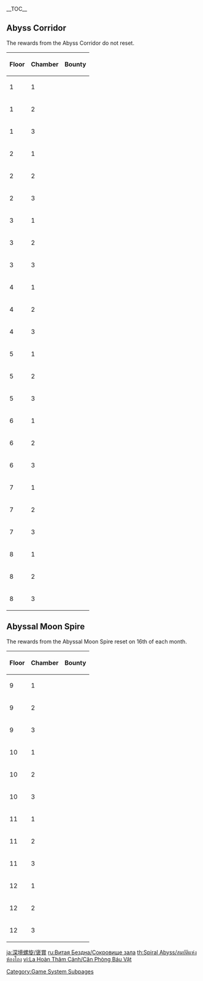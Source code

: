 {{SpiralAbyssTabs}}
__TOC__
==Abyss Corridor==
The rewards from the Abyss Corridor do not reset.
{| class="wikitable align-center"
!Floor !! Chamber !! Bounty
|-
|1||1||{{Card List|delim=;|Mora*5,000;Adventurer's Experience*3;Wanderer's Advice*4;Mystic Enhancement Ore*4;Domain Reliquary: Tier III*1}}
|-
|1||2||{{Card List|delim=;|Mora*5,000;Adventurer's Experience*3;Wanderer's Advice*4;Mystic Enhancement Ore*4;Domain Reliquary: Tier III*1}}
|-
|1||3||{{Card List|delim=;|Mora*5,000;Adventurer's Experience*3;Wanderer's Advice*4;Mystic Enhancement Ore*4;Domain Reliquary: Tier III*1}}
|-
|2||1||{{Card List|delim=;|Mora*5,000;Adventurer's Experience*3;Wanderer's Advice*4;Mystic Enhancement Ore*4;Domain Reliquary: Tier III*1}}
|-
|2||2||{{Card List|delim=;|Mora*5,000;Adventurer's Experience*3;Wanderer's Advice*4;Mystic Enhancement Ore*4;Domain Reliquary: Tier III*1}}
|-
|2||3||{{Card List|delim=;|Mora*5,000;Adventurer's Experience*3;Wanderer's Advice*4;Mystic Enhancement Ore*4;Domain Reliquary: Tier III*1}}
|-
|3||1||{{Card List|delim=;|Mora*10,000;Adventurer's Experience*5;Wanderer's Advice*6;Mystic Enhancement Ore*4;Domain Reliquary: Tier III*1}}
|-
|3||2||{{Card List|delim=;|Mora*10,000;Adventurer's Experience*5;Wanderer's Advice*6;Mystic Enhancement Ore*4;Domain Reliquary: Tier III*1}}
|-
|3||3||{{Card List|delim=;|Mora*10,000;Adventurer's Experience*5;Wanderer's Advice*6;Mystic Enhancement Ore*4;Northlander Polearm Billet*1}}
|-
|4||1||{{Card List|delim=;|Mora*10,000;Adventurer's Experience*5;Wanderer's Advice*6;Mystic Enhancement Ore*4;Domain Reliquary: Tier III*1}}
|-
|4||2||{{Card List|delim=;|Mora*10,000;Adventurer's Experience*5;Wanderer's Advice*6;Mystic Enhancement Ore*4;Domain Reliquary: Tier III*1}}
|-
|4||3||{{Card List|delim=;|Mora*10,000;Adventurer's Experience*5;Wanderer's Advice*6;Mystic Enhancement Ore*4;Domain Reliquary: Tier II (2020-09-28)*1}}
|-
|5||1||{{Card List|delim=;|Mora*15,000;Adventurer's Experience*6;Wanderer's Advice*8;Mystic Enhancement Ore*5;Domain Reliquary: Tier III*1}}
|-
|5||2||{{Card List|delim=;|Mora*15,000;Adventurer's Experience*6;Wanderer's Advice*8;Mystic Enhancement Ore*5;Domain Reliquary: Tier III*1}}
|-
|5||3||{{Card List|delim=;|Mora*15,000;Adventurer's Experience*6;Wanderer's Advice*8;Mystic Enhancement Ore*5;Domain Reliquary: Tier II (2020-09-28)*1}}
|-
|6||1||{{Card List|delim=;|Mora*15,000;Adventurer's Experience*6;Wanderer's Advice*8;Mystic Enhancement Ore*5;Domain Reliquary: Tier III*1}}
|-
|6||2||{{Card List|delim=;|Mora*15,000;Adventurer's Experience*6;Wanderer's Advice*8;Mystic Enhancement Ore*5;Domain Reliquary: Tier II (2020-09-28)*1}}
|-
|6||3||{{Card List|delim=;|Mora*15,000;Adventurer's Experience*6;Wanderer's Advice*8;Mystic Enhancement Ore*5;Domain Reliquary: Tier I (2020-09-28)*1}}
|-
|7||1||{{Card List|delim=;|Mora*20,000;Adventurer's Experience*7;Wanderer's Advice*10;Mystic Enhancement Ore*5;Domain Reliquary: Tier III*1}}
|-
|7||2||{{Card List|delim=;|Mora*20,000;Adventurer's Experience*7;Wanderer's Advice*10;Mystic Enhancement Ore*5;Domain Reliquary: Tier II (2020-09-28)*1}}
|-
|7||3||{{Card List|delim=;|Mora*20,000;Adventurer's Experience*7;Wanderer's Advice*10;Mystic Enhancement Ore*5;Domain Reliquary: Tier I (2020-09-28)*1}}
|-
|8||1||{{Card List|delim=;|Mora*20,000;Adventurer's Experience*7;Wanderer's Advice*10;Mystic Enhancement Ore*5;Domain Reliquary: Tier III*1}}
|-
|8||2||{{Card List|delim=;|Mora*20,000;Adventurer's Experience*7;Wanderer's Advice*10;Mystic Enhancement Ore*5;Domain Reliquary: Tier II (2020-09-28)*1}}
|-
|8||3||{{Card List|delim=;|Mora*20,000;Adventurer's Experience*7;Wanderer's Advice*10;Mystic Enhancement Ore*5;Domain Reliquary: Tier I (2020-09-28)*1}}
|}

==Abyssal Moon Spire==
The rewards from the Abyssal Moon Spire reset on 16th of each month.
{| class="wikitable align-center"
!Floor !! Chamber !! Bounty
|-
|9||1||{{Card List|delim=;|Mora*20,000;Hero's Wit*2;Adventurer's Experience*3;Mystic Enhancement Ore*5;Domain Reliquary: Tier II (2025-04-16)*1}}
|-
|9||2||{{Card List|delim=;|Mora*20,000;Hero's Wit*2;Adventurer's Experience*3;Mystic Enhancement Ore*5;Domain Reliquary: Tier II (2025-04-16)*1}}
|-
|9||3||{{Card List|delim=;|Mora*20,000;Hero's Wit*2;Adventurer's Experience*3;Mystic Enhancement Ore*5;Domain Reliquary: Tier I (2025-04-16)*1}}
|-
|10||1||{{Card List|delim=;|Mora*25,000;Hero's Wit*2;Adventurer's Experience*3;Mystic Enhancement Ore*6;Domain Reliquary: Tier II (2025-04-16)*1}}
|-
|10||2||{{Card List|delim=;|Mora*25,000;Hero's Wit*2;Adventurer's Experience*3;Mystic Enhancement Ore*6;Domain Reliquary: Tier II (2025-04-16)*1}}
|-
|10||3||{{Card List|delim=;|Mora*25,000;Hero's Wit*2;Adventurer's Experience*3;Mystic Enhancement Ore*6;Domain Reliquary: Tier I (2025-04-16)*1}}
|-
|11||1||{{Card List|delim=;|Mora*30,000;Hero's Wit*2;Adventurer's Experience*4;Mystic Enhancement Ore*6;Domain Reliquary: Tier II (2025-04-16)*1}}
|-
|11||2||{{Card List|delim=;|Mora*30,000;Hero's Wit*2;Adventurer's Experience*4;Mystic Enhancement Ore*6;Domain Reliquary: Tier II (2025-04-16)*1}}
|-
|11||3||{{Card List|delim=;|Mora*30,000;Hero's Wit*2;Adventurer's Experience*4;Mystic Enhancement Ore*6;Domain Reliquary: Tier I (2025-04-16)*1}}
|-
|12||1||{{Card List|delim=;|Mora*40,000;Hero's Wit*2;Adventurer's Experience*4;Mystic Enhancement Ore*7;Domain Reliquary: Tier II (2025-04-16)*1}}
|-
|12||2||{{Card List|delim=;|Mora*40,000;Hero's Wit*2;Adventurer's Experience*4;Mystic Enhancement Ore*7;Domain Reliquary: Tier II (2025-04-16)*1}}
|-
|12||3||{{Card List|delim=;|Mora*40,000;Hero's Wit*2;Adventurer's Experience*4;Mystic Enhancement Ore*7;Domain Reliquary: Tier I (2025-04-16)*1}}
|}
[[Category:Game System Subpages]]

[[ja:深境螺旋/褒賞]]
[[ru:Витая Бездна/Сокровище зала]]
[[th:Spiral Abyss/สมบัติแห่งห้องโถง]]
[[vi:La Hoàn Thâm Cảnh/Căn Phòng Báu Vật]]